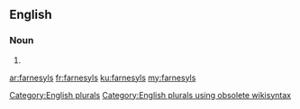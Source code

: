 ==English==

===Noun===
{{head|en}}

# {{plural of|farnesyl}}

[[Category:English plurals]][[Category:English plurals using obsolete wikisyntax]]

[[ar:farnesyls]]
[[fr:farnesyls]]
[[ku:farnesyls]]
[[my:farnesyls]]